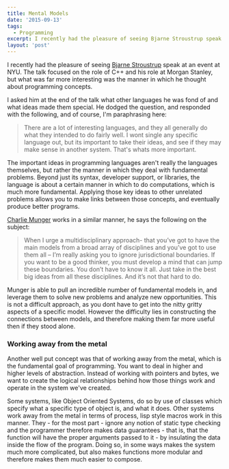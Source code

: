 ```yaml
---
title: Mental Models
date: '2015-09-13'
tags:
  - Programming
excerpt: I recently had the pleasure of seeing Bjarne Stroustrup speak at an event at NYU. The talk focused on the role of C++ and his role at Morgan Stanley, but what was far more interesting was the manner in which he thought about programming concepts.
layout: 'post'
---
```


I recently had the pleasure of seeing [Bjarne Stroustrup][1] speak at an event at NYU. The talk focused on the role of C++ and his role at Morgan Stanley, but what was far more interesting was the manner in which he thought about programming concepts.

I asked him at the end of the talk what other languages he was fond of and what ideas made them special. He dodged the question, and responded with the following, and of course, I'm paraphrasing here:

> There are a lot of interesting languages, and they all generally do what they intended to do fairly well. I wont single any specific language out, but its important to take their ideas, and see if they may make sense in another system. That's whats more important.

The important ideas in programming languages aren't really the languages themselves, but rather the manner in which they deal with fundamental problems. Beyond just its syntax, developer support, or libraries, the language is about a certain manner in which to do computations, which is much more fundamental. Applying those key ideas to other unrelated problems allows you to make links between those concepts, and eventually produce better programs.

[Charlie Munger][2] works in a similar manner, he says the following on the subject:

> When I urge a multidisciplinary approach- that you’ve got to have the main models from a broad array of disciplines and you’ve got to use them all – I’m really asking you to ignore jurisdictional boundaries. If you want to be a good thinker, you must develop a mind that can jump these boundaries. You don’t have to know it all. Just take in the best big ideas from all these disciplines. And it’s not that hard to do.

Munger is able to pull an incredible number of fundamental models in, and leverage them to solve new problems and analyze new opportunities. This is not a difficult approach, as you dont have to get into the nitty gritty aspects of a specific model. However the difficulty lies in constructing the connections between models, and therefore making them far more useful then if they stood alone.

### Working away from the metal

Another well put concept was that of working away from the metal, which is the fundamental goal of programming. You want to deal in higher and higher levels of abstraction. Instead of working with pointers and bytes, we want to create the logical relationships behind how those things work and operate in the system we've created.

Some systems, like Object Oriented Systems, do so by use of classes which specify what a specific type of object is, and what it does. Other systems work away from the metal in terms of process, lisp style macros work in this manner. They - for the most part - ignore any notion of static type checking and the programmer therefore makes data guarantees - that is, that the function will have the proper arguments passed to it - by insulating the data inside the flow of the program. Doing so, in some ways makes the system much more complicated, but also makes functions more modular and therefore makes them much easier to compose.

[1]: http://www.stroustrup.com/
[2]: https://en.wikipedia.org/wiki/Charlie_Munger
